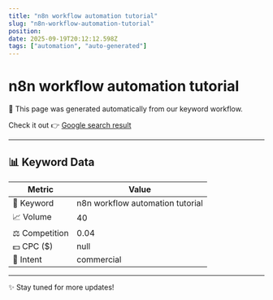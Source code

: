 ```yaml
---
title: "n8n workflow automation tutorial"
slug: "n8n-workflow-automation-tutorial"
position: 
date: 2025-09-19T20:12:12.598Z
tags: ["automation", "auto-generated"]
---
```



# n8n workflow automation tutorial

<Alert>
  🚀 This page was generated automatically from our keyword workflow.
</Alert>

Check it out 👉 [Google search result]()

---

## 📊 Keyword Data

| Metric         | Value        |
|----------------|--------------|
| 🔑 Keyword     | n8n workflow automation tutorial   |
| 📈 Volume      | 40 |
| ⚖️ Competition | 0.04 |
| 💵 CPC ($)     | null |
| 🎯 Intent      | commercial |

---

✨ Stay tuned for more updates!

